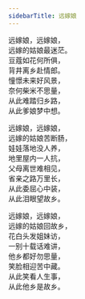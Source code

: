 ```yaml
---
sidebarTitle: 远嫁娘
---
```



远嫁娘，远嫁娘，\
远嫁的姑娘最迷茫。\
豆蔻如花何所俱，\
背井离乡赴情郎。\
憧憬未来好风景，\
奈何柴米不思量，\
从此难踏归乡路，\
从此爹娘梦中想。
 
远嫁娘，远嫁娘，\
远嫁的姑娘苦断肠，\
娃娃落地没人养，\
地里屋内一人抗，\
父母离世难相见，\
省亲之路万里长，\
从此委屈心中装，\
从此泪眼望故乡。
 
远嫁娘，远嫁娘，\
远嫁的姑娘回故乡，\
花白头发姐妹访，\
一别十载话难讲，\
他乡都好勿思量，\
笑脸相迎苦中藏。\
从此笑看人生事，\
从此他乡是故乡。
